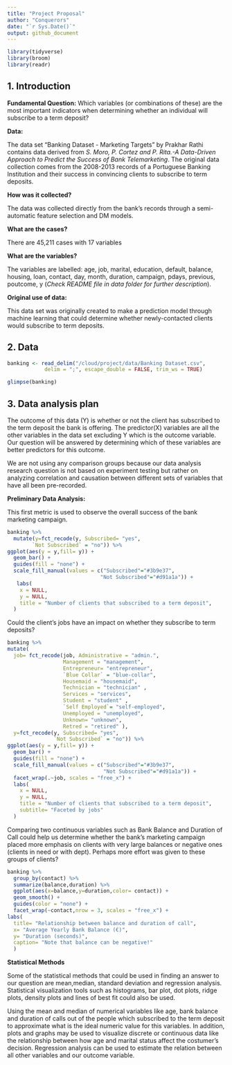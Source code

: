 ```yaml
---
title: "Project Proposal"
author: "Conquerors"
date: "`r Sys.Date()`"
output: github_document
---
```


```r
library(tidyverse)
library(broom)
library(readr)
```

## 1. Introduction

**Fundamental Question:** Which variables (or combinations of these) are the most important indicators when determining whether an individual will subscribe to a term deposit?

**Data:**

The data set "Banking Dataset - Marketing Targets" by Prakhar Rathi contains data derived from *S. Moro, P. Cortez and P. Rita.-A Data-Driven Approach to Predict the Success of Bank Telemarketing*. The original data collection comes from the 2008-2013 records of a Portuguese Banking Institution and their success in convincing clients to subscribe to term deposits. 

**How was it collected?**

The data was collected directly from the bank's records through a semi-automatic feature selection and DM models.

**What are the cases?**

There are 45,211 cases with 17 variables

**What are the variables?**

The variables are labelled: age, job, marital, education, default, balance, housing, loan, contact, day, month, duration, campaign, pdays, previous, poutcome, y (*Check README file in data folder for further description*).

**Original use of data:**

This data set was originally created to make a prediction model through machine learning that could determine whether newly-contacted clients would  subscribe to term deposits.

## 2. Data

```r

banking <- read_delim("/cloud/project/data/Banking Dataset.csv",
            delim = ";", escape_double = FALSE, trim_ws = TRUE)

glimpse(banking)

```


## 3. Data analysis plan

The outcome of this data (Y) is whether or not the client has subscribed to the term deposit the bank is offering. The predictor(X) variables are all the other variables in the data set excluding Y which is the outcome variable. Our question will be answered by determining which of these variables are better predictors for this outcome.

We are not using any comparison groups because our data analysis research question is not based on experiment testing but rather on analyzing correlation and causation between different sets of variables that have all been pre-recorded.

**Preliminary Data Analysis:**

This first metric is used to observe the overall success of the bank marketing campaign.
```r
banking %>%
  mutate(y=fct_recode(y, Subscribed= "yes", 
        `Not Subscribed` = "no")) %>%
ggplot(aes(y = y,fill= y)) +
  geom_bar() +
  guides(fill = "none") +
  scale_fill_manual(values = c("Subscribed"="#3b9e37", 
                              "Not Subscribed"="#d91a1a")) +
   labs(
    x = NULL,
    y = NULL,
    title = "Number of clients that subscribed to a term deposit",
  )
```

Could the client's jobs have an impact on whether they subscribe to term deposits?
```r
banking %>%
mutate(
  job= fct_recode(job, Administrative = "admin.",
                  Management = "management", 
                  Entrepreneur= "entrepreneur",
                  `Blue Collar` = "blue-collar", 
                  Housemaid = "housemaid", 
                  Technician = "technician" , 
                  Services = "services", 
                  Student = "student" , 
                  `Self Employed`= "self-employed", 
                  Unemployed = "unemployed", 
                  Unknown= "unknown", 
                  Retred = "retired" ),
  y=fct_recode(y, Subscribed= "yes", 
               `Not Subscribed` = "no")) %>%
ggplot(aes(y = y,fill= y)) +
  geom_bar() +
  guides(fill = "none") +
  scale_fill_manual(values = c("Subscribed"="#3b9e37", 
                               "Not Subscribed"="#d91a1a")) +
  facet_wrap(.~job, scales = "free_x") +
  labs(
    x = NULL,
    y = NULL,
    title = "Number of clients that subscribed to a term deposit",
    subtitle= "Faceted by jobs"
  )
```

Comparing two continuous variables such as Bank Balance and Duration of Call could help us determine whether the bank's marketing campaign placed more emphasis on clients with very large balances or negative ones (clients in need or with dept). Perhaps more effort was given to these groups of clients?

```r
banking %>%
  group_by(contact) %>%
  summarize(balance,duration) %>%
  ggplot(aes(x=balance,y=duration,color= contact)) +
  geom_smooth() +
  guides(color = "none") +
  facet_wrap(~contact,nrow = 3, scales = "free_x") +
labs(
  title= "Relationship between balance and duration of call",
  x= "Average Yearly Bank Balance (€)",
  y= "Duration (seconds)",
  caption= "Note that balance can be negative!"
  )
```

**Statistical Methods**

Some of the statistical methods that could be used in finding an answer to our question are mean,median,  standard deviation and regression analysis. Statistical visualization tools such as histograms, bar plot, dot plots, ridge plots, density plots and lines of best fit could also be used.

Using the mean and median of numerical variables like age, bank balance and duration of calls out of the people which subscribed to the term deposit to approximate what is the ideal numeric value for this variables. In addition, plots and graphs may be used to visualize discrete or continuous data like the relationship between how age and marital status affect the costumer's decision. Regression analysis can be used to estimate the relation between all other variables and our outcome variable.
